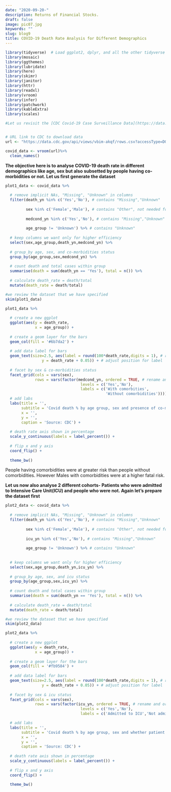 ```yaml
---
date: "2020-09-20-"
description: Returns of Financial Stocks.
draft: false
image: pic07.jpg
keywords: ""
slug: blog9
title: COVID-19 Death Rate Analysis for Different Demographics
---
```


```r
library(tidyverse)  # Load ggplot2, dplyr, and all the other tidyverse packages
library(mosaic)
library(ggthemes)
library(lubridate)
library(here)
library(skimr)
library(janitor)
library(httr)
library(readxl)
library(vroom)
library(infer)
library(patchwork)
library(kableExtra)
library(scales)
```

```r

#Let us revisit the [CDC Covid-19 Case Surveillance Data](https://data.cdc.gov/Case-Surveillance/COVID-19-Case-Surveillance-Public-Use-Data/vbim-akqf). There are well over 3 million entries of individual, de-identified patient data. Since this is a large file, I will use `vroom` to load it and you keep `cache=TRUE` in the chunk options.


# URL link to CDC to download data
url <- "https://data.cdc.gov/api/views/vbim-akqf/rows.csv?accessType=DOWNLOAD"

covid_data <- vroom(url)%>%
  clean_names()

```


**The objective here is to analyse COVID-19 death rate in different demographics like age, sex but also subsetted by people having co-morbidities or not. Let us first generate the dataset**

```r

plot1_data <- covid_data %>% 
  
  # remove implicit NAs, "Missing", "Unknown" in columns
  filter(death_yn %in% c('Yes','No'), # contains "Missing","Unknown" 
         
         sex %in% c('Female','Male'), # contains "Other", not needed for the plot
         
         medcond_yn %in% c('Yes','No'), # contains "Missing","Unknown" 
         
         age_group != 'Unknown') %>% # contains "Unknown"
  
  # keep columns we want only for higher efficiency
  select(sex,age_group,death_yn,medcond_yn) %>% 
  
  # group_by age, sex, and co-morbidities status
  group_by(age_group,sex,medcond_yn) %>% 
  
  # count death and total cases within group
  summarise(death = sum(death_yn == 'Yes'), total = n()) %>% 
  
  # calculate death_rate = death/total
  mutate(death_rate = death/total)

#we review the dataset that we have specified
skim(plot1_data)

```

```r

plot1_data %>% 
  
  # create a new ggplot
  ggplot(aes(y = death_rate, 
             x = age_group)) + 
  
  # create a geom layer for the bars
  geom_col(fill = '#6b7da2') +
  
  # add data label for bars
  geom_text(size=2.5, aes(label = round(100*death_rate,digits = 1), # round number
                y = death_rate + 0.05)) + # adjust position for label
  
  # facet by sex & co-morbidities status
  facet_grid(cols = vars(sex),
             rows = vars(factor(medcond_yn, ordered = TRUE, # rename and order factor levels 
                                 levels = c('Yes','No'),
                                 labels = c('With comorbities',
                                            'Without comorbidities')))) + 
  # add labs
  labs(title = '',
       subtitle = 'Covid death % by age group, sex and presence of co-morbidities',
       x = '',
       y = '',
       caption = 'Source: CDC') +
  
  # death rate axis shown in percentage
  scale_y_continuous(labels = label_percent()) +
  
  # flip x and y axis
  coord_flip() +
  
  theme_bw()

```

People having comorbidities were at greater risk than people without comorbidities. However Males with comorbidities were at a higher fatal risk. 



**Let us now also analyse 2 different cohorts- Patients who were admitted to Intensive Care Unit(ICU) and people who were not. Again let's prepare the dataset first**

```r

plot2_data <- covid_data %>% 
  
  # remove implicit NAs, "Missing", "Unknown" in columns
  filter(death_yn %in% c('Yes','No'), # contains "Missing","Unknown" 
         
         sex %in% c('Female','Male'), # contains "Other", not needed for the plot
         
         icu_yn %in% c('Yes','No'), # contains "Missing","Unknown" 
         
         age_group != 'Unknown') %>% # contains "Unknown"
  
  
  # keep columns we want only for higher efficiency
  select(sex,age_group,death_yn,icu_yn) %>% 
  
  # group_by age, sex, and icu status 
  group_by(age_group,sex,icu_yn) %>% 
  
  # count death and total cases within group
  summarise(death = sum(death_yn == 'Yes'), total = n()) %>% 
  
  # calculate death_rate = death/total
  mutate(death_rate = death/total)

#we review the dataset that we have specified
skim(plot2_data)

```

```r

plot2_data %>% 
  
  # create a new ggplot
  ggplot(aes(y = death_rate, 
             x = age_group)) + 
  
  # create a geom layer for the bars
  geom_col(fill = '#fb9584') +
  
  # add data label for bars
  geom_text(size=2.5, aes(label = round(100*death_rate,digits = 1), # round number
                y = death_rate + 0.05)) + # adjust position for label
  
  # facet by sex & icu status
  facet_grid(cols = vars(sex),
             rows = vars(factor(icu_yn, ordered = TRUE, # rename and order factor levels 
                                 levels = c('Yes','No'),
                                 labels = c('Admitted to ICU','Not admitted to ICU')))) + 

  # add labs
  labs(title = '',
       subtitle = 'Covid death % by age group, sex and whether patient was admitted to ICU',
       x = '',
       y = '',
       caption = 'Source: CDC') +
  
  # death rate axis shown in percentage
  scale_y_continuous(labels = label_percent()) +
  
  # flip x and y axis
  coord_flip() +
  
  theme_bw()

```
